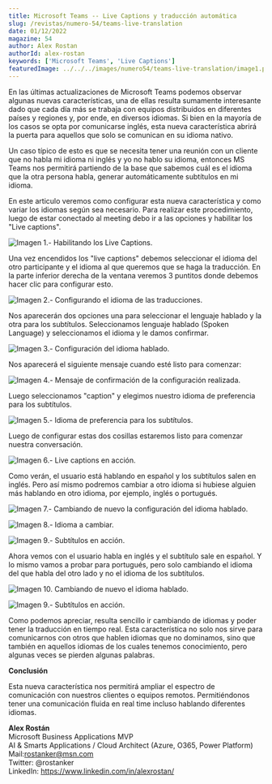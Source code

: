 ```yaml
---
title: Microsoft Teams -- Live Captions y traducción automática
slug: /revistas/numero-54/teams-live-translation
date: 01/12/2022
magazine: 54
author: Alex Rostan
authorId: alex-rostan
keywords: ['Microsoft Teams', 'Live Captions']
featuredImage: ../../../images/numero54/teams-live-translation/image1.png
---
```


En las últimas actualizaciones de Microsoft Teams podemos observar
algunas nuevas características, una de ellas resulta sumamente
interesante dado que cada día más se trabaja con equipos distribuidos en
diferentes países y regiones y, por ende, en diversos idiomas. Si bien
en la mayoría de los casos se opta por comunicarse inglés, esta nueva
característica abrirá la puerta para aquellos que solo se comunican en
su idioma nativo.

Un caso típico de esto es que se necesita tener una reunión con un
cliente que no habla mi idioma ni inglés y yo no hablo su idioma,
entonces MS Teams nos permitirá partiendo de la base que sabemos cuál es
el idioma que la otra persona habla, generar automáticamente subtítulos
en mi idioma.


En este articulo veremos como configurar esta nueva característica y
como variar los idiomas según sea necesario. Para realizar este
procedimiento, luego de estar conectado al meeting debo ir a las
opciones y habilitar los "Live captions".

![Imagen 1.- Habilitando los Live Captions.](../../../images/numero54/teams-live-translation/image1.png)



Una vez encendidos los "live captions" debemos seleccionar el idioma
del otro participante y el idioma al que queremos que se haga la
traducción. En la parte inferior derecha de la ventana veremos 3
puntitos donde debemos hacer clic para configurar esto.

![Imagen 2.- Configurando el idioma de las traducciones.](../../../images/numero54/teams-live-translation/image2.png)



Nos aparecerán dos opciones una para seleccionar el lenguaje hablado y
la otra para los subtítulos. Seleccionamos lenguaje hablado (Spoken
Language) y seleccionamos el idioma y le damos confirmar.

![Imagen 3.- Configuración del idioma hablado.](../../../images/numero54/teams-live-translation/image3.png)



Nos aparecerá el siguiente mensaje cuando esté listo para comenzar:

![Imagen 4.- Mensaje de confirmación de la configuración realizada.](../../../images/numero54/teams-live-translation/image4.png)



Luego seleccionamos "caption" y elegimos nuestro idioma de preferencia
para los subtítulos.

![Imagen 5.- Idioma de preferencia para los subtítulos.](../../../images/numero54/teams-live-translation/image5.png)



Luego de configurar estas dos cosillas estaremos listo para comenzar
nuestra conversación.

![Imagen 6.- Live captions en acción.](../../../images/numero54/teams-live-translation/image6.png)



Como verán, el usuario está hablando en español y los subtítulos salen
en inglés. Pero así mismo podremos cambiar a otro idioma si hubiese
alguien más hablando en otro idioma, por ejemplo, inglés o portugués.

![Imagen 7.- Cambiando de nuevo la configuración del idioma hablado.](../../../images/numero54/teams-live-translation/image7.png)



![Imagen 8.- Idioma a cambiar.](../../../images/numero54/teams-live-translation/image5.png)



![Imagen 9.- Subtítulos en acción.](../../../images/numero54/teams-live-translation/image8.png)



Ahora vemos con el usuario habla en inglés y el subtítulo sale en
español. Y lo mismo vamos a probar para portugués, pero solo cambiando
el idioma del que habla del otro lado y no el idioma de los subtítulos.

![Imagen 10. Cambiando de nuevo el idioma hablado.](../../../images/numero54/teams-live-translation/image9.png)



![Imagen 9.- Subtítulos en acción.](../../../images/numero54/teams-live-translation/image10.png)



Como podemos apreciar, resulta sencillo ir cambiando de idiomas y poder
tener la traducción en tiempo real. Esta característica no solo nos
sirve para comunicarnos con otros que hablen idiomas que no dominamos,
sino que también en aquellos idiomas de los cuales tenemos conocimiento,
pero algunas veces se pierden algunas palabras.

**Conclusión**

Esta nueva característica nos permitirá ampliar el espectro de
comunicación con nuestros clientes o equipos remotos. Permitiéndonos
tener una comunicación fluida en real time incluso hablando diferentes
idiomas.

**Alex Rostán** <br />
Microsoft Business Applications MVP <br />
AI & Smarts Applications / Cloud Architect (Azure, O365, Power Platform) <br />
Mail:<rostanker@msn.com> <br />
Twitter: @rostanker <br />
LinkedIn: <https://www.linkedin.com/in/alexrostan/>
